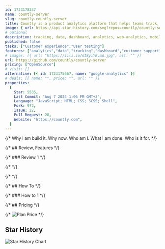 ```yaml
---
id: 1723178337
name: countly-server
slug: countly-countly-server
title: Countly is a product analytics platform that helps teams track, analyze and act-on their user actions and behaviour on mobile, web and desktop applications.
image: { url: https://api.star-history.com/svg?repos=countly/countly-server }
# optional
description: tracking, data, dashboard, analytics, web-analytics, mobile-analytics, push-notifications, crash-reports, insights, feature-flags, user-feedback, hipaa, data-privacy, product-management, gdpr, coppa, product-analytics, data-ownership, crash-analytics, remote-configuration,  ,
published: false
tasks: ["Customer experience","User testing"]
features: ["analytics","data","tracking","dashboard","customer support","feedback","product","management","workflow"]
# images: [{ url: "https://iili.io/dI8yiYB.md.jpg", alt: "" }]
url: https://github.com/countly/countly-server
pricing: ["OpenSource"]
# visit: []
alternative: [{ id: 1723175667, name: "google-analytics" }]
# deals: [{ name: "", price: "", url: "" }]
properties:
  {
    Star: 5535,
    Last Commit: "Aug 7 2024 1:06 PM GMT+3",
    Language: "JavaScript; HTML; CSS; SCSS; Shell",
    Fork: 972,
    Issue: 22,
    Pull Request: 28,
    Website: "https://countly.com",
  }
---
```


{/* Why I am build it. Why now. Who am I. What I am done. Who is it for. */}

{/* ## Review, Features */}

{/* ### Review 1 */}

{/* <DetailYoutube videoId="" startTime={0} /> */}

{/* <Twitters ids=[] /> */}

{/* ## How To */}

{/* ### How to 1 */}

{/* ## Pricing */}

{/* <Img src="" alt="Plan Price" /> */}

## Star History

![Star History Chart](https://api.star-history.com/svg?repos=countly/countly-server)

